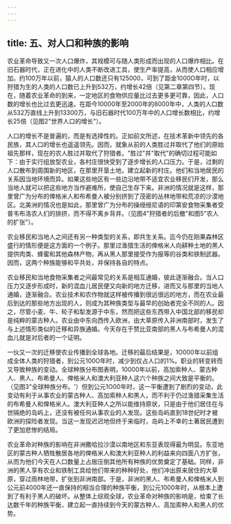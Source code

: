```yaml
---
---
---
```

title: 五、对人口和种族的影响
---



农业革命导致又一次人口爆炸，其规模可与随人类形成而出现的人口爆炸相比。在旧石器时代，正在进化中的人类不断改进工具，使生产率提高，从而使人口相应增加。约100万年以前，猿人的人口数还只有125000，可到了距金1000O年时，以狩猎为生的人类的人口数已上升到532万，约增长42倍（见第二章第四节）。现在，随着农业革命的到来，一定地区的食物供应量比过去更多更可靠，因此，人口数的增长也比过去更迅速。在距今10000年至2000年的8000年中，人类的人口数从532万直线上升到13300万，与旧石器时代100万年中的人口增长数相比，约增长25倍（见图2"世界人口的增长"）。

人口的增长不是普遍的，而是有选择性的。正如前文所述，在技术革新中领先的各民族，其人口的增长也遥遥领先。因而，就象从前的人类胜过并取代了他们的原始祖先那样，现在的农人胜过并取代了狩猎者。"胜过"并"取代"的确切过程可能如下：由于实行组放型农业，各村庄很快受到了逐步增长的人口压力。于是，过剩的人口散布到周围新的地区，在那里开垦土地，建立起新的村庄。他们和当地居民的关系因当地环境而异。如果这些地区有一些边沿地带不适宜农业移民们开发，那么当地人就可以把这些地方当作避难所，使自己生存下来。非洲的情况就是这样，那里曾广为分布的俾格米人和布希曼人被分别挤到了茂密的丛林地带和荒凉的沙漠地区。北美洲的情况也是如此，那里曾广为分布的操绶绶尼语的印第安食物采集者受普韦布洛农人们的排挤，而不得不离乡背井。（见图4"狩猎者的后撤"和图5"农人的扩张"）。

农业移民和当地人之间还有另一种类型的关系，即共生关系。迄今仍在刚果森林区盛行的情形便是这方面的一个例子。那里过渔猎生活的俾格米人向耕种土地的黑人提供肉类、蜂蜜和其他森林产物，再从黑人那里接受作为报等的谷类和铁制武器。因而，这两个种族能够和平共处，并保持各自的特点。

农业移民和当地食物采集者之间最常见的关系是相互通婚，彼此逐渐融合。当人口压力又逐步形成时，新的混血儿居民便又向新的地方迁移，进而又与那里的当地人通婚，逐渐融合。农业技术和农作物就这样被传播到很远很远的地方，而在农业最后到达的那些地方出现的人，则成为其种族类型与最早的创始者完全不同的人。因之，尽管小麦、牛、轮子和犁发源于中东，然而把这些东西带入中国北部的移民却是纯粹的蒙古种人。农业由中东向西传入欧洲，由大草原传入非洲南部时，发生了与上述情形类似的迁移和异族通婚。今天存在于赞比亚南部的黑人与布希曼人的混血儿就是对后者的一个证明。

一伙又一次的迁移使农业传播到全球各地。迁移的最后结果是，1O000年以前组成全体人类的狩猎者，到公元100O年时，减少到仅占人口的1%。职业的转变转而又导致种族的变动。全球种族分布图表明，10000年以前，高加索种人、蒙古种人、黑人、布希曼人、俾格米人和澳大利亚种人这六个种族之间大致是平衡的。（见图3"全球种族分布。'）但到公元1O00年时，这一平衡遭到了剧烈的变动，此变动有利于从事农业的蒙古种人、高加索种人和黑人，而不利于仍过渔猎采集生活的布希曼人和俾格米人。澳大利亚种人之所以能维持原状，只是由于他们居住在与世隔绝的岛屿上，还没有被任何从事农业的人发现。这些岛屿直到18世纪时才被欧洲的探险者发现。当这一发现迟迟地但终于来临时，岛屿上不幸的土著居民遭到了更加悲惨的结局。

农业革命对种族的影响在非洲撒哈拉沙漠以南地区和东亚表现得最为明显。东亚地区的蒙古种人牺牲散居各地的俾格米人和澳大利亚种人的利益来向四面八方扩张，从而为他们今天在人口数量上占居压倒其他所有种族的优势奠定了基础。同样，非洲的黑人享有农业和铁制工具给他们带来的种种好处，他们冲出原来居住的大草原，穿过雨林地带，扩张到非洲南部。于是，非洲的黑人、布希曼人和俾格米人到公元前4000年还一直保持的相当合理的种族平衡，到公元1000年时，从根本上遭到了有利于黑人的破坏。从整体上综观全球，农业革命对种族的影响是，给束了长达数千年的种族平衡，建立起一直持续到今天的蒙古种人、高加索种人和黑人的优势。